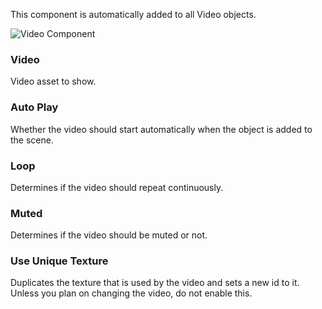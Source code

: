 
<SpecialHeader  
 title="Video Component"  
 usesComponent="nineslice"  
 usesComponentLink="/studio-docs/2d/objects/video"
 buttonText="Switch to Object"
/>



This component is automatically added to all Video objects.

<Image src="/studio-docs/components/video-component.png" alt="Video Component" width={600} height={600} className="pt-6" />

### Video

Video asset to show.

### Auto Play

Whether the video should start automatically when the object is added to the scene.

### Loop

Determines if the video should repeat continuously.

### Muted

Determines if the video should be muted or not.

### Use Unique Texture

Duplicates the texture that is used by the video and sets a new id to it. Unless you plan on changing the video, do not enable this.
